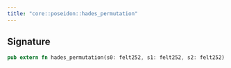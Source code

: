 ```yaml
---
title: "core::poseidon::hades_permutation"
---
```






## Signature

```rust
pub extern fn hades_permutation(s0: felt252, s1: felt252, s2: felt252) -> (felt252, felt252, felt252) implicits(Poseidon) nopanic;
```



